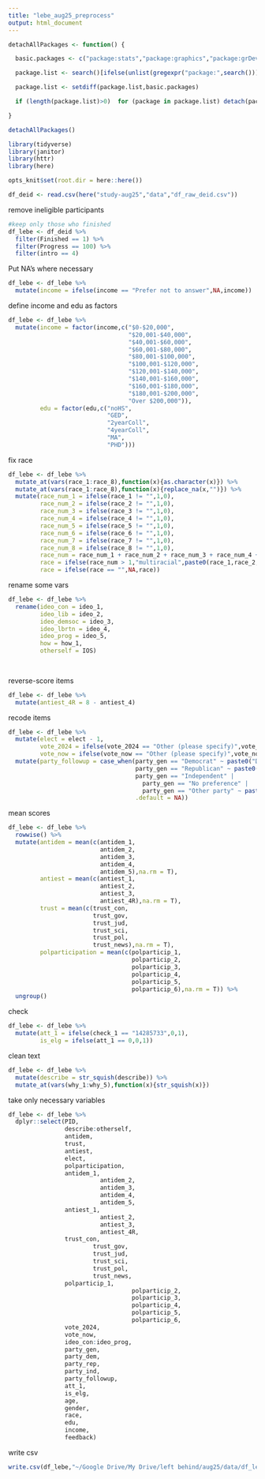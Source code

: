 ```yaml
---
title: "lebe_aug25_preprocess"
output: html_document
---
```


```r
detachAllPackages <- function() {

  basic.packages <- c("package:stats","package:graphics","package:grDevices","package:utils","package:datasets","package:methods","package:base")

  package.list <- search()[ifelse(unlist(gregexpr("package:",search()))==1,TRUE,FALSE)]

  package.list <- setdiff(package.list,basic.packages)

  if (length(package.list)>0)  for (package in package.list) detach(package, character.only=TRUE)

}

detachAllPackages()
```

```r
library(tidyverse)
library(janitor)
library(httr)
library(here)

opts_knit$set(root.dir = here::here())

df_deid <- read.csv(here("study-aug25","data","df_raw_deid.csv"))
```

remove ineligible participants

```r
#keep only those who finished
df_lebe <- df_deid %>% 
  filter(Finished == 1) %>% 
  filter(Progress == 100) %>% 
  filter(intro == 4)
```

Put NA's where necessary

```r
df_lebe <- df_lebe %>% 
  mutate(income = ifelse(income == "Prefer not to answer",NA,income))
```

define income and edu as factors

```r
df_lebe <- df_lebe %>% 
  mutate(income = factor(income,c("$0-$20,000",
                                  "$20,001-$40,000",
                                  "$40,001-$60,000",
                                  "$60,001-$80,000",
                                  "$80,001-$100,000",
                                  "$100,001-$120,000",
                                  "$120,001-$140,000",
                                  "$140,001-$160,000",
                                  "$160,001-$180,000",
                                  "$180,001-$200,000",
                                  "Over $200,000")),
         edu = factor(edu,c("noHS",
                            "GED",
                            "2yearColl",
                            "4yearColl",
                            "MA",
                            "PHD")))
```

fix race

```r
df_lebe <- df_lebe %>% 
  mutate_at(vars(race_1:race_8),function(x){as.character(x)}) %>% 
  mutate_at(vars(race_1:race_8),function(x){replace_na(x,"")}) %>% 
  mutate(race_num_1 = ifelse(race_1 != "",1,0),
         race_num_2 = ifelse(race_2 != "",1,0),
         race_num_3 = ifelse(race_3 != "",1,0),
         race_num_4 = ifelse(race_4 != "",1,0),
         race_num_5 = ifelse(race_5 != "",1,0),
         race_num_6 = ifelse(race_6 != "",1,0),
         race_num_7 = ifelse(race_7 != "",1,0),
         race_num_8 = ifelse(race_8 != "",1,0),
         race_num = race_num_1 + race_num_2 + race_num_3 + race_num_4 + race_num_5 + race_num_6 + race_num_7 + race_num_8,
         race = ifelse(race_num > 1,"multiracial",paste0(race_1,race_2,race_3,race_4,race_5,race_6,race_7,race_8)),
         race = ifelse(race == "",NA,race))
```

rename some vars

```r
df_lebe <- df_lebe %>% 
  rename(ideo_con = ideo_1,
         ideo_lib = ideo_2,
         ideo_demsoc = ideo_3,
         ideo_lbrtn = ideo_4,
         ideo_prog = ideo_5,
         how = how_1,
         otherself = IOS)
         
         
```

reverse-score items

```r
df_lebe <- df_lebe %>% 
  mutate(antiest_4R = 8 - antiest_4)
```

recode items

```r
df_lebe <- df_lebe %>% 
  mutate(elect = elect - 1,
         vote_2024 = ifelse(vote_2024 == "Other (please specify)",vote_2024_12_TEXT,vote_2024),
         vote_now = ifelse(vote_now == "Other (please specify)",vote_now_12_TEXT,vote_now)) %>% 
  mutate(party_followup = case_when(party_gen == "Democrat" ~ paste0("Democrat | ",party_dem),
                                    party_gen == "Republican" ~ paste0("Republican | ",party_rep),
                                    party_gen == "Independent" |
                                      party_gen == "No preference" |
                                      party_gen == "Other party" ~ paste0("Independent | ",party_ind),
                                    .default = NA)) 
```

mean scores

```r
df_lebe <- df_lebe %>% 
  rowwise() %>% 
  mutate(antidem = mean(c(antidem_1,
                          antidem_2,
                          antidem_3,
                          antidem_4,
                          antidem_5),na.rm = T),
         antiest = mean(c(antiest_1,
                          antiest_2,
                          antiest_3,
                          antiest_4R),na.rm = T),
         trust = mean(c(trust_con,
                        trust_gov,
                        trust_jud,
                        trust_sci,
                        trust_pol,
                        trust_news),na.rm = T),
         polparticipation = mean(c(polparticip_1,
                                   polparticip_2,
                                   polparticip_3,
                                   polparticip_4,
                                   polparticip_5,
                                   polparticip_6),na.rm = T)) %>% 
  ungroup()
```

check

```r
df_lebe <- df_lebe %>% 
  mutate(att_1 = ifelse(check_1 == "14285733",0,1),
         is_elg = ifelse(att_1 == 0,0,1))
```

clean text

```r
df_lebe <- df_lebe %>% 
  mutate(describe = str_squish(describe)) %>% 
  mutate_at(vars(why_1:why_5),function(x){str_squish(x)})
```


take only necessary variables

```r
df_lebe <- df_lebe %>% 
  dplyr::select(PID,
                describe:otherself,
                antidem,
                trust,
                antiest,
                elect,
                polparticipation,
                antidem_1,
                          antidem_2,
                          antidem_3,
                          antidem_4,
                          antidem_5,
                antiest_1,
                          antiest_2,
                          antiest_3,
                          antiest_4R,
                trust_con,
                        trust_gov,
                        trust_jud,
                        trust_sci,
                        trust_pol,
                        trust_news,
                polparticip_1,
                                   polparticip_2,
                                   polparticip_3,
                                   polparticip_4,
                                   polparticip_5,
                                   polparticip_6,
                vote_2024,
                vote_now,
                ideo_con:ideo_prog,
                party_gen,
                party_dem,
                party_rep,
                party_ind,
                party_followup,
                att_1,
                is_elg,
                age,
                gender,
                race,
                edu,
                income,
                feedback)
```

write csv

```r
write.csv(df_lebe,"~/Google Drive/My Drive/left behind/aug25/data/df_lebe.csv",row.names = F)
```

